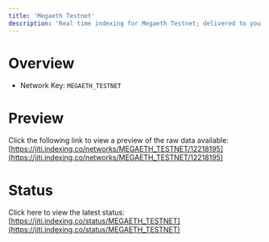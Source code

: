 ```yaml
---
title: 'Megaeth Testnet'
description: 'Real time indexing for Megaeth Testnet; delivered to you'
---
```


# Overview
- Network Key: `MEGAETH_TESTNET`

# Preview
Click the following link to view a preview of the raw data available: [https://jiti.indexing.co/networks/MEGAETH_TESTNET/12218195](https://jiti.indexing.co/networks/MEGAETH_TESTNET/12218195)

# Status
Click here to view the latest status: [https://jiti.indexing.co/status/MEGAETH_TESTNET](https://jiti.indexing.co/status/MEGAETH_TESTNET)
